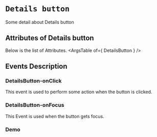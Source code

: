 <!-- Custom-MDX-Documentation.mdx -->

# `Details button`

 
Some detail about Details button


## Attributes of Details button
Below is the list of Attributes.
<ArgsTable of={ DetailsButton } /> 

## Events Description

### DetailsButton-onClick

This event is used to perform some action when the button is clicked.

### DetailsButton-onFocus

This Event is used when the button gets focus.
### Demo

<Canvas>
<Story id="detailsbutton--primary" />
</Canvas>

 
